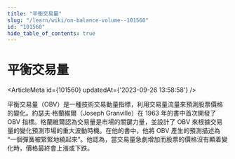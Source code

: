 ```yaml
---
title: "平衡交易量"
slug: "/learn/wiki/on-balance-volume--101560"
id: "101560"
hide_table_of_contents: true
---
```



# 平衡交易量

<ArticleMeta id={101560} updatedAt={'2023-09-26 13:58:58'} />
<div className='border-solid border-b border-t-0 my-4 border-[var(--ifm-color-gray-300)]' />

平衡交易量（OBV）是一種技術交易動量指標，利用交易量流量來預測股票價格的變化。約瑟夫·格蘭維爾（Joseph Granville）在 1963 年的書中首次開發了 OBV 指標。格蘭維爾認為交易量是市場的關鍵力量，並設計了 OBV 來根據交易量的變化預測市場的重大波動時機。在他的書中，他將 OBV 產生的預測描述為 “一個彈簧被緊緊地繞起來”。他認為，當交易量急劇增加而股票的價格沒有顯着變化時，價格最終會上漲或下跌。
